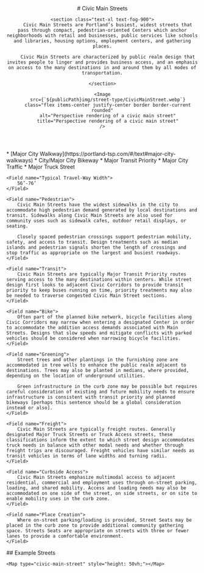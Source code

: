 


<header class="prose max-w-none">
    # Civic Main Streets

    <section class="text-xl text-fog-900">
        Civic Main Streets are Portland’s busiest, widest streets that pass through compact, pedestrian-oriented Centers which anchor neighborhoods with retail and businesses, public services like schools and libraries, housing options, employment centers, and gathering places.

        Civic Main Streets are characterized by public realm design that invites people to linger and provides business access, and an emphasis on access to the many destinations in and around them by all modes of transportation.

    </section>

    <Image
        src={`${publicPath}img/street-type/CivicMainStreet.webp`}
        class="flex items-center justify-center border border-current rounded"
        alt="Perspective rendering of a civic main street"
        title="Perspective rendering of a civic main street"
    />

</header>
<section class="mt-8">
    <Field name="Typical Street Classification">
        * [Major City Walkway](https://portland-tsp.com/#/text#major-city-walkways) 
        * City/Major City Bikeway 
        * Major Transit Priority 
        * Major City Traffic 
        * Major Truck Street
    </Field>

    <Field name="Typical Travel-Way Width">
        56’-76’
    </Field>

    <Field name="Pedestrian">
        Civic Main Streets have the widest sidewalks in the city to accommodate high pedestrian demand generated by local destinations and transit. Sidewalks along Civic Main Streets are also used for community uses such as sidewalk cafes, outdoor retail displays, or seating.

        Closely spaced pedestrian crossings support pedestrian mobility, safety, and access to transit. Design treatments such as median islands and pedestrian signals shorten the length of crossings and stop traffic as appropriate on the largest and busiest roadways.
    </Field>

    <Field name="Transit">
        Civic Main Streets are typically Major Transit Priority routes serving access to the many destinations within centers. While street design first looks to adjacent Civic Corridors to provide transit priority to keep buses running on time, priority treatments may also be needed to traverse congested Civic Main Street sections.
    </Field>

    <Field name="Bike">
        Often part of the planned bike network, bicycle facilities along Civic Corridors may narrow when entering a designated Center in order to accommodate the addition access demands associated with Main Streets. Designs that slow speeds and mitigate conflicts with parked vehicles should be considered when narrowing bicycle facilities.
    </Field>

    <Field name="Greening">
        Street trees and other plantings in the furnishing zone are accommodated in tree wells to enhance the public realm adjacent to destinations. Trees may also be planted in medians, where provided, depending on the location of underground utilities.

        Green infrastructure in the curb zone may be possible but requires careful consideration of existing and future mobility needs to ensure infrastructure is consistent with transit priority and planned bikeways [perhaps this sentence should be a global consideration instead or also].
    </Field>

    <Field name="Freight">
        Civic Main Streets are typically freight routes. Generally designated Major Truck Streets or Truck Access streets, these classifications inform the extent to which street design accommodates truck needs in balance with other modal needs and whether through freight trips are discouraged. Freight vehicles have similar needs as transit vehicles in terms of lane widths and turning radii.
    </Field>

    <Field name="Curbside Access">
        Civic Main Streets emphasize multimodal access to adjacent residential, commercial and employment uses through on-street parking, loading, and shared mobility. Access and loading needs may also be accommodated on one side of the street, on side streets, or on site to enable mobility uses in the curb zone.
    </Field>

    <Field name="Place Creation">
        Where on-street parking/loading is provided, Street Seats may be placed in the curb zone to provide additional community gathering space. Streets Seats are appropriate on streets with three or fewer lanes to provide a comfortable environment.
    </Field>

</section>
<section class="prose max-w-none">
    ## Example Streets

    <Map type="civic-main-street" style="height: 50vh;"></Map>

</section>
